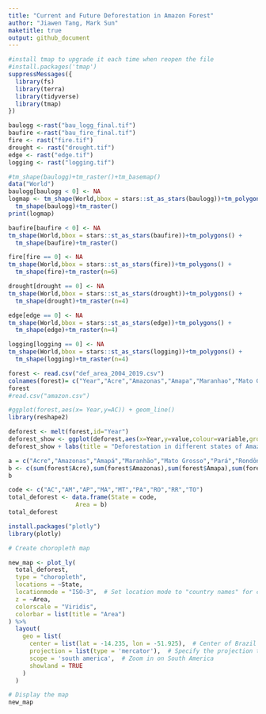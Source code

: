 ```yaml
---
title: "Current and Future Deforestation in Amazon Forest"
author: "Jiawen Tang, Mark Sun"
maketitle: true
output: github_document
---
```

```r
#install tmap to upgrade it each time when reopen the file
#install.packages('tmap')
suppressMessages({
  library(fs)
  library(terra)
  library(tidyverse)
  library(tmap)
})
```


```r
baulogg <-rast("bau_logg_final.tif") 
baufire <-rast("bau_fire_final.tif")
fire <- rast("fire.tif")
drought <- rast("drought.tif")
edge <- rast("edge.tif")
logging <- rast("logging.tif")
```

```r

#tm_shape(baulogg)+tm_raster()+tm_basemap()
data("World")
baulogg[baulogg < 0] <- NA
logmap <- tm_shape(World,bbox = stars::st_as_stars(baulogg))+tm_polygons() +
  tm_shape(baulogg)+tm_raster()
print(logmap)

```


```r
baufire[baufire < 0] <- NA
tm_shape(World,bbox = stars::st_as_stars(baufire))+tm_polygons() +
  tm_shape(baufire)+tm_raster()
```

```r
fire[fire == 0] <- NA
tm_shape(World,bbox = stars::st_as_stars(fire))+tm_polygons() +
  tm_shape(fire)+tm_raster(n=6)

```

```r
drought[drought == 0] <- NA
tm_shape(World,bbox = stars::st_as_stars(drought))+tm_polygons() +
  tm_shape(drought)+tm_raster(n=4)
```

```r
edge[edge == 0] <- NA
tm_shape(World,bbox = stars::st_as_stars(edge))+tm_polygons() +
  tm_shape(edge)+tm_raster(n=4)
```
```r
logging[logging == 0] <- NA
tm_shape(World,bbox = stars::st_as_stars(logging))+tm_polygons() +
  tm_shape(logging)+tm_raster(n=4)
```
```r
forest <- read.csv("def_area_2004_2019.csv")
colnames(forest)= c("Year","Acre","Amazonas","Amapa","Maranhao","Mato Grosso","Para","Rondonia","Roraima","Tocantins","Total")
forest
#read.csv("amazon.csv")
```

```r
#ggplot(forest,aes(x= Year,y=AC)) + geom_line()
library(reshape2)

deforest <- melt(forest,id="Year")
deforest_show <- ggplot(deforest,aes(x=Year,y=value,colour=variable,group=variable)) + geom_line()
deforest_show + labs(title = "Deforestation in different states of Amazon") + labs(x = "Year") + labs(y = "Deforested Area in"~km^2)
```

```r
a = c("Acre","Amazonas","Amapá","Maranhão","Mato Grosso","Pará","Rondônia","Roraima", "Tocantins")
b <- c(sum(forest$Acre),sum(forest$Amazonas),sum(forest$Amapa),sum(forest$Maranhao),sum(forest$`Mato Grosso`),sum(forest$Para),sum(forest$Rondonia),sum(forest$Roraima),sum(forest$Tocantins))
b
```

```r
code <- c("AC","AM","AP","MA","MT","PA","RO","RR","TO") 
total_deforest <- data.frame(State = code,
                   Area = b)
total_deforest
```

```r
install.packages("plotly")
library(plotly)
```


```r
# Create choropleth map

new_map <- plot_ly(
  total_deforest,
  type = "choropleth",
  locations = ~State,
  locationmode = "ISO-3",  # Set location mode to "country names" for city-level data
  z = ~Area,
  colorscale = "Viridis",
  colorbar = list(title = "Area")
) %>%
  layout(
    geo = list(
      center = list(lat = -14.235, lon = -51.925),  # Center of Brazil
      projection = list(type = 'mercator'),  # Specify the projection type
      scope = 'south america',  # Zoom in on South America
      showland = TRUE
    )
  )

# Display the map
new_map
```

```r

```






